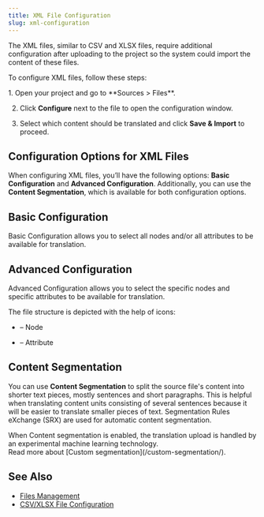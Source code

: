 ```yaml
---
title: XML File Configuration
slug: xml-configuration
---
```


[//]: # (https://support.crowdin.com/xml-configuration/)


The XML files, similar to CSV and XLSX files, require additional configuration after uploading to the project so the system could import the content of these files.

To configure XML files, follow these steps:

<Steps>
  1. Open your project and go to **Sources > Files**.

  2. Click **Configure** next to the file to open the configuration window.

  3. Select which content should be translated and click **Save & Import** to proceed.
</Steps>

<Screenshot src="/project-management/sources/xml_file_configure.png" alt="Configure XML File" />

## Configuration Options for XML Files

When configuring XML files, you’ll have the following options: **Basic Configuration** and **Advanced Configuration**. Additionally, you can use the **Content Segmentation**, which is available for both configuration options.

## Basic Configuration

Basic Configuration allows you to select all nodes and/or all attributes to be available for translation.

<Screenshot src="/project-management/sources/xml_file_basic.png" alt="XML Basic Configuration" />

## Advanced Configuration

Advanced Configuration allows you to select the specific nodes and specific attributes to be available for translation.

<Screenshot src="/project-management/sources/xml_file_advanced.png" alt="XML Advanced Configuration" />

The file structure is depicted with the help of icons:

- <Icon name="mdi:segment" class="inline-icon"/> – Node

- <Icon name="mdi:label-variant" class="inline-icon"/> – Attribute

## Content Segmentation

You can use **Content Segmentation** to split the source file's content into shorter text pieces, mostly sentences and short paragraphs. This is helpful when translating content units consisting of several sentences because it will be easier to translate smaller pieces of text. Segmentation Rules eXchange (SRX) are used for automatic content segmentation.

<Aside>
  When Content segmentation is enabled, the translation upload is handled by an experimental machine learning technology.
</Aside>

<ReadMore>
  Read more about [Custom segmentation](/custom-segmentation/).
</ReadMore>

## See Also

- [Files Management](/files-management/)
- [CSV/XLSX File Configuration](/csv-xlsx-configuration/)
